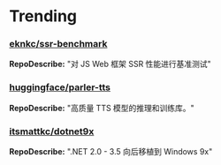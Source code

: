 
# Trending

### [eknkc/ssr-benchmark](https://github.com/eknkc/ssr-benchmark)
**RepoDescribe:** "对 JS Web 框架 SSR 性能进行基准测试"
  

### [huggingface/parler-tts](https://github.com/huggingface/parler-tts)
**RepoDescribe:** "高质量 TTS 模型的推理和训练库。"
  

### [itsmattkc/dotnet9x](https://github.com/itsmattkc/dotnet9x)
**RepoDescribe:** ".NET 2.0 - 3.5 向后移植到 Windows 9x"
  